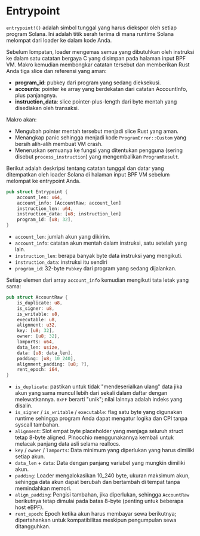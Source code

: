 
# Entrypoint

`entrypoint!()` adalah simbol tunggal yang harus diekspor oleh setiap program Solana. Ini adalah titik serah terima di mana runtime Solana melompat dari loader ke dalam kode Anda.

Sebelum lompatan, loader mengemas semua yang dibutuhkan oleh instruksi ke dalam satu catatan bergaya C yang disimpan pada halaman input BPF VM. Makro kemudian membongkar catatan tersebut dan memberikan Rust Anda tiga slice dan referensi yang aman:
- **program_id**: pubkey dari program yang sedang dieksekusi.
- **accounts**: pointer ke array yang berdekatan dari catatan AccountInfo, plus panjangnya.
- **instruction_data**: slice pointer-plus-length dari byte mentah yang disediakan oleh transaksi.

Makro akan:
- Mengubah pointer mentah tersebut menjadi slice Rust yang aman.
- Menangkap panic sehingga menjadi kode `ProgramError::Custom` yang bersih alih-alih membuat VM crash.
- Meneruskan semuanya ke fungsi yang ditentukan pengguna (sering disebut `process_instruction`) yang mengembalikan `ProgramResult`.

Berikut adalah deskripsi tentang catatan tunggal dan datar yang ditempatkan oleh loader Solana di halaman input BPF VM sebelum melompat ke entrypoint Anda.

```rust
pub struct Entrypoint {
    account_len: u64,
    account_info: [AccountRaw; account_len]
    instruction_len: u64,
    instruction_data: [u8; instruction_len]
    program_id: [u8; 32],
}
```

- `account_len`: jumlah akun yang dikirim.
- `account_info`: catatan akun mentah dalam instruksi, satu setelah yang lain.
- `instruction_len`: berapa banyak byte data instruksi yang mengikuti.
- `instruction_data`: instruksi itu sendiri
- `program_id`: 32-byte `Pubkey` dari program yang sedang dijalankan.

Setiap elemen dari array `account_info` kemudian mengikuti tata letak yang sama:

```rust
pub struct AccountRaw {
    is_duplicate: u8,
    is_signer: u8,
    is_writable: u8,
    executable: u8,
    alignment: u32,
    key: [u8; 32],
    owner: [u8; 32],
    lamports: u64,
    data_len: usize,
    data: [u8; data_len],
    padding: [u8; 10_240],
    alignment_padding: [u8; ?],
    rent_epoch: i64,
}
```

- `is_duplicate`: pastikan untuk tidak "mendeserialkan ulang" data jika akun yang sama muncul lebih dari sekali dalam daftar dengan melewatkannya. `0xFF` berarti "unik"; nilai lainnya adalah indeks yang disalin.
- `is_signer` / `is_writable` / `executable`: flag satu byte yang digunakan runtime sehingga program Anda dapat mengatur logika dan CPI tanpa syscall tambahan.
- `alignment`: Slot empat byte placeholder yang menjaga seluruh struct tetap 8-byte aligned. Pinocchio menggunakannya kembali untuk melacak panjang data asli selama reallocs.
- `key` / `owner` / `lamports`: Data minimum yang diperlukan yang harus dimiliki setiap akun.
- `data_len` + `data`: Data dengan panjang variabel yang mungkin dimiliki akun.
- `padding`: Loader mengalokasikan 10_240 byte, ukuran maksimum akun, sehingga data akun dapat berubah dan bertambah di tempat tanpa memindahkan memori.
- `align_padding`: Pengisi tambahan, jika diperlukan, sehingga `AccountRaw` berikutnya tetap dimulai pada batas 8-byte (penting untuk beberapa host eBPF).
- `rent_epoch`: Epoch ketika akun harus membayar sewa berikutnya; dipertahankan untuk kompatibilitas meskipun pengumpulan sewa ditangguhkan.
